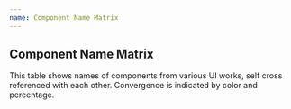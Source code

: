 ```yaml
---
name: Component Name Matrix
---
```



## Component Name Matrix

This table shows names of components from various UI works, self cross referenced with each other.
Convergence is indicated by color and percentage.

<ComponentNameMatrix />

